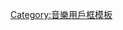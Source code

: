 {{userbox
| border-c = #046604
| id       = [[File:Sigur Ros concert.JPG|60px]]
| id-c     = Dark Goldenrod
| info     = 这个用户对各国'''[[後搖滾|<span style="color:#FFFFFF">後搖滾</span>]]'''感兴趣。
| info-c   = #20B2AA
| info-fc  = white
| info-s   = 10
| usercategory=喜歡後搖滾的維基人
}}<noinclude>[[Category:音樂用戶框模板]]</noinclude>